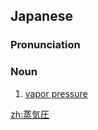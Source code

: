 ==Japanese==
{{ja-kanjitab|じょう|き|あつ|yomi=on}}

===Pronunciation===
{{ja-pron|じょうきあつ|y=on}}

===Noun===
{{ja-noun|じょうきあつ}}

# [[vapor pressure]] {{gloss|pressure that a vapor exerts}}

[[zh:蒸気圧]]